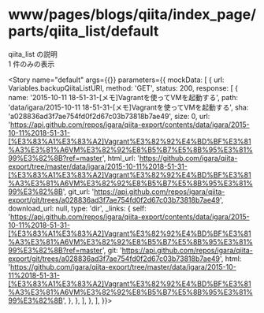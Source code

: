 
<Meta
  title="www/pages/blogs/qiita/index_page/parts/qiita_list/default"
  component={QiitaList}
  decorators={[withMock]}
/>

# www/pages/blogs/qiita/index_page/parts/qiita_list/default

qiita_list の説明  
1 件のみの表示

<Story
  name="default"
  args={{}}
  parameters={{
    mockData: [
      {
        url: Variables.backupQiitaListURI,
        method: 'GET',
        status: 200,
        response: [
          {
            name: '2015-10-11 18-51-31-[メモ]Vagrantを使ってVMを起動する',
            path: 'data/igara/2015-10-11 18-51-31-[メモ]Vagrantを使ってVMを起動する',
            sha: 'a028836ad3f7ae754fd0f2d67c03b73818b7ae49',
            size: 0,
            url: 'https://api.github.com/repos/igara/qiita-export/contents/data/igara/2015-10-11%2018-51-31-[%E3%83%A1%E3%83%A2]Vagrant%E3%82%92%E4%BD%BF%E3%81%A3%E3%81%A6VM%E3%82%92%E8%B5%B7%E5%8B%95%E3%81%99%E3%82%8B?ref=master',
            html_url:
              'https://github.com/igara/qiita-export/tree/master/data/igara/2015-10-11%2018-51-31-[%E3%83%A1%E3%83%A2]Vagrant%E3%82%92%E4%BD%BF%E3%81%A3%E3%81%A6VM%E3%82%92%E8%B5%B7%E5%8B%95%E3%81%99%E3%82%8B',
            git_url:
              'https://api.github.com/repos/igara/qiita-export/git/trees/a028836ad3f7ae754fd0f2d67c03b73818b7ae49',
            download_url: null,
            type: 'dir',
            _links: {
              self: 'https://api.github.com/repos/igara/qiita-export/contents/data/igara/2015-10-11%2018-51-31-[%E3%83%A1%E3%83%A2]Vagrant%E3%82%92%E4%BD%BF%E3%81%A3%E3%81%A6VM%E3%82%92%E8%B5%B7%E5%8B%95%E3%81%99%E3%82%8B?ref=master',
              git: 'https://api.github.com/repos/igara/qiita-export/git/trees/a028836ad3f7ae754fd0f2d67c03b73818b7ae49',
              html: 'https://github.com/igara/qiita-export/tree/master/data/igara/2015-10-11%2018-51-31-[%E3%83%A1%E3%83%A2]Vagrant%E3%82%92%E4%BD%BF%E3%81%A3%E3%81%A6VM%E3%82%92%E8%B5%B7%E5%8B%95%E3%81%99%E3%82%8B',
            },
          },
        ],
      },
    ],
  }}></Story>

<Source>
  <QiitaList />
</Source>

<Props story="default" />
